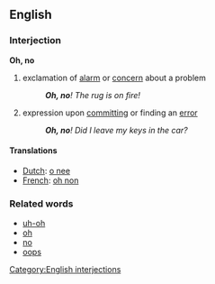 ==English==

===Interjection===
'''Oh, no'''

# exclamation of [[alarm]] or [[concern]] about a problem
#: '''''Oh, no'''! The rug is on fire!''
# expression upon [[committing]] or finding an [[error]]
#: '''''Oh, no'''! Did I leave my keys in the car?''

====Translations====
* [[Dutch]]: [[o nee]]
* [[French]]: [[oh non]]

===Related words===
* [[uh-oh]]
* [[oh]]
* [[no]]
* [[oops]]

[[Category:English interjections]]